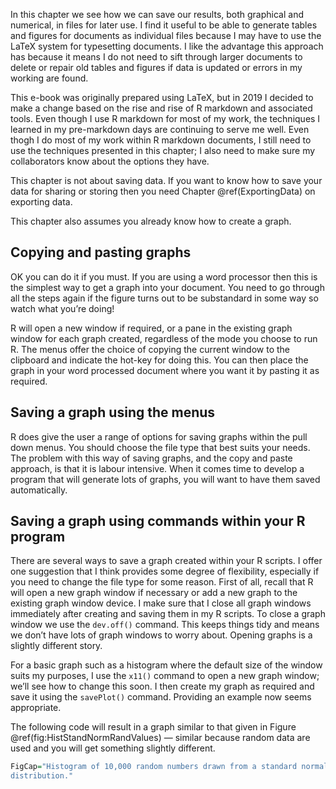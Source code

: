 ﻿In this chapter we see how we can save our results, both graphical and
numerical, in files for later use. I find it useful to be able to
generate tables and figures for documents as individual files because I may have to 
use the LaTeX system for typesetting documents. I like the advantage
this approach has because it means I do not need to sift through larger
documents to delete or repair old tables and figures if data is updated
or errors in my working are found. 

This e-book was originally prepared using LaTeX, but in 2019 I decided to make a change based on the rise and rise of R markdown and associated tools. Even though I use R markdown for most of my work, the techniques I learned in my pre-markdown days are continuing to serve me well. Even thogh I do most of my work within R markdown documents, I still need to use the techniques presented in this chapter; I also need to make sure my collaborators know about the options they have.

This chapter is not about saving data. If you want to know how to save
your data for sharing or storing then you need
Chapter \@ref(ExportingData) on exporting data.

This chapter also assumes you already know how to create a graph.

## Copying and pasting graphs

OK you can do it if you must. If you are using a word processor then
this is the simplest way to get a graph into your document. You need to
go through all the steps again if the figure turns out to be substandard
in some way so watch what you’re doing\!

R will open a new window if required, or a pane in the existing graph
window for each graph created, regardless of the mode you choose to run
R. The menus offer the choice of copying the current window to the
clipboard and indicate the hot-key for doing this. You can then place
the graph in your word processed document where you want it by pasting
it as required.

## Saving a graph using the menus

R does give the user a range of options for saving graphs within the
pull down menus. You should choose the file type that best suits your
needs. The problem with this way of saving graphs, and the copy and
paste approach, is that it is labour intensive. When it comes time to
develop a program that will generate lots of graphs, you will want to
have them saved automatically.

## Saving a graph using commands within your R program

There are several ways to save a graph created within your R scripts. I
offer one suggestion that I think provides some degree of flexibility,
especially if you need to change the file type for some reason. First of
all, recall that R will open a new graph window if necessary or add a
new graph to the existing graph window device. I make sure that I close
all graph windows immediately after creating and saving them in my R
scripts. To close a graph window we use the `dev.off()` command. This keeps things tidy and means we don’t have lots of graph windows to
worry about. Opening graphs is a slightly different story.

For a basic graph such as a histogram where the default size of the
window suits my purposes, I use the `x11()` command to open a
new graph window; we’ll see how to change this soon. I then create my
graph as required and save it using the `savePlot()` command.
Providing an example now seems appropriate.

The following code will result in a graph similar to that given in
Figure \@ref(fig:HistStandNormRandValues) — similar because random data
are used and you will get something slightly different.

```r
FigCap="Histogram of 10,000 random numbers drawn from a standard normal
distribution."
``` 